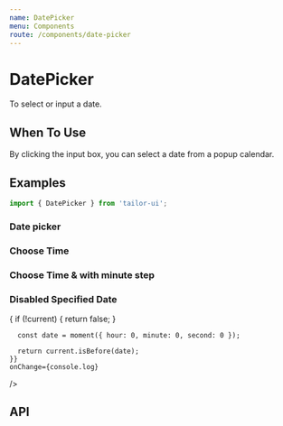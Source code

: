 ```yaml
---
name: DatePicker
menu: Components
route: /components/date-picker
---
```





# DatePicker

To select or input a date.

## When To Use

By clicking the input box, you can select a date from a popup calendar.

## Examples

```js
import { DatePicker } from 'tailor-ui';
```

### Date picker

<Playground>
  <DatePicker defaultValue={moment()} onChange={console.log} />
</Playground>

### Choose Time

<Playground>
  <DatePicker
    onChange={console.log}
    placeholder="Please Select Date & Time"
    showTime
    showSecond
  />
</Playground>

### Choose Time & with minute step

<Playground>
  <DatePicker
    onChange={console.log}
    format="YYYY-MM-DD HH:mm"
    minuteStep={15}
    showTime
  />
</Playground>

### Disabled Specified Date

<Playground>
  <DatePicker
    disabledDate={current => {
      if (!current) {
        return false;
      }

      const date = moment({ hour: 0, minute: 0, second: 0 });

      return current.isBefore(date);
    }}
    onChange={console.log}

/>

</Playground>

## API

<PropsTable of={DatePicker} />
